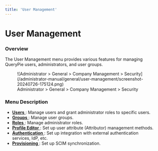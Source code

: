 ```yaml
---
title: 'User Management'
---
```


# User Management

### Overview

The User Management menu provides various features for managing QueryPie users, administrators, and user groups.

<figure data-layout="center" data-align="center">
![Administrator &gt; General &gt; Company Management &gt; Security](/administrator-manual/general/user-management/screenshot-20240726-175124.png)
<figcaption>
Administrator &gt; General &gt; Company Management &gt; Security
</figcaption>
</figure>

### Menu Description

* [ **Users** ](user-management/users) : Manage users and grant administrator roles to specific users.
* [ **Groups** ](user-management/groups) : Manage user groups.
* [ **Roles** ](user-management/roles) : Manage administrator roles.
* [ **Profile Editor** ](user-management/profile-editor) : Set up user attribute (Attributor) management methods.
* [ **Authentication** ](user-management/authentication) : Set up integration with external authentication services, IdP, etc.
* [ **Provisioning** ](user-management/provisioning) : Set up SCIM synchronization.



